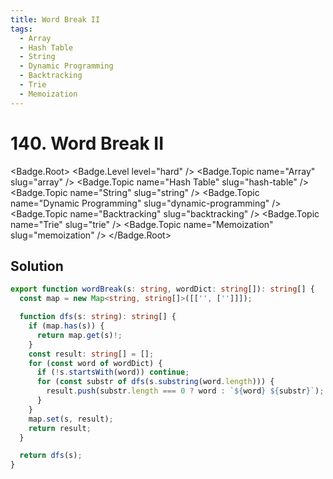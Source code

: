 ```yaml
---
title: Word Break II
tags:
  - Array
  - Hash Table
  - String
  - Dynamic Programming
  - Backtracking
  - Trie
  - Memoization
---
```


# 140. Word Break II

<Badge.Root>
  <Badge.Level level="hard" />
  <Badge.Topic name="Array" slug="array" />
  <Badge.Topic name="Hash Table" slug="hash-table" />
  <Badge.Topic name="String" slug="string" />
  <Badge.Topic name="Dynamic Programming" slug="dynamic-programming" />
  <Badge.Topic name="Backtracking" slug="backtracking" />
  <Badge.Topic name="Trie" slug="trie" />
  <Badge.Topic name="Memoization" slug="memoization" />
</Badge.Root>

## Solution

```typescript filename="solution.ts" copy
export function wordBreak(s: string, wordDict: string[]): string[] {
  const map = new Map<string, string[]>([['', ['']]]);

  function dfs(s: string): string[] {
    if (map.has(s)) {
      return map.get(s)!;
    }
    const result: string[] = [];
    for (const word of wordDict) {
      if (!s.startsWith(word)) continue;
      for (const substr of dfs(s.substring(word.length))) {
        result.push(substr.length === 0 ? word : `${word} ${substr}`);
      }
    }
    map.set(s, result);
    return result;
  }

  return dfs(s);
}
```

<ProblemLink
  codingSite="leetcode"
  href="https://leetcode.com/problems/word-break-ii"
  title="Word Break II"
/>
